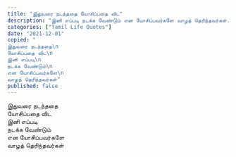 ```yaml
---
title: "இதுவரை நடந்ததை யோசிப்பதை விட"
description: "இனி எப்படி நடக்க வேண்டும் என யோசிப்பவர்களே வாழத் தெரிந்தவர்கள்."
categories: ["Tamil Life Quotes"]
date: "2021-12-01"
copied: "
இதுவரை நடந்ததை\n
யோசிப்பதை விட\n
இனி எப்படி\n
நடக்க வேண்டும்\n
என யோசிப்பவர்களே\n
வாழத் தெரிந்தவர்கள்"
published: false
---
```


இதுவரை நடந்ததை  
யோசிப்பதை விட  
இனி எப்படி  
நடக்க வேண்டும்  
என யோசிப்பவர்களே  
வாழத் தெரிந்தவர்கள்
